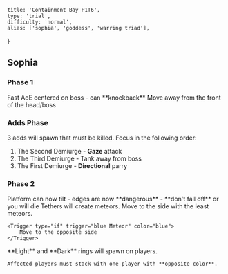     title: 'Containment Bay P1T6',
    type: 'trial',
    difficulty: 'normal',
    alias: ['sophia', 'goddess', 'warring triad'],
}

## Sophia

### Phase 1

<Trigger type="on cast" trigger="Aero II" color="blue">
    Fast AoE centered on boss - can **knockback**
</Trigger>

<Trigger type="on" trigger="Large Head/Sophia Move to edge" color="orange">
    Move away from the front of the head/boss
</Trigger>

### Adds Phase

3 adds will spawn that must be killed. Focus in the following order:

1. The Second Demiurge - <Purple>**Gaze**</Purple> attack
2. The Third Demiurge <OnlyTank>- Tank away from boss</OnlyTank>
3. The First Demiurge - <Blue>**Directional**</Blue> parry

### Phase 2

<Alert color="red" icon="warning">
    Platform can now tilt - edges are now **dangerous** - **don't fall off** <Consequence>or you will die</Consequence>
</Alert>

<Trigger type="on" trigger="boss Tethers" color="blue">
    Tethers will create meteors. Move to the side with the least meteors.

    <Trigger type="if" trigger="blue Meteor" color="blue">
        Move to the opposite side
    </Trigger>
</Trigger>

<Trigger type="on cast" trigger="Sin & Punishment" color="orange">
    **Light** and **Dark** rings will spawn on players.
    
    Affected players must stack with one player with **opposite color**.
</Trigger>
